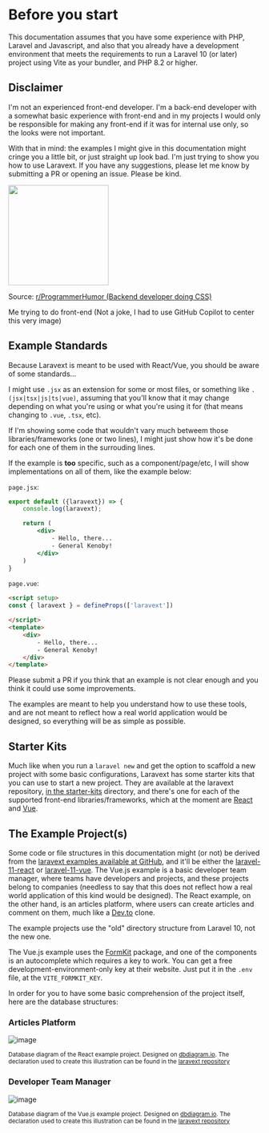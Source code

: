 # Before you start 


This documentation assumes that you have some experience with PHP, Laravel and Javascript, and also that you already have a development environment that meets the requirements to run a Laravel 10 (or later) project using Vite as your bundler, and PHP 8.2 or higher.

## Disclaimer

I'm not an experienced front-end developer. I'm a back-end developer with a somewhat basic experience with front-end and in my projects I would only be responsible for making any front-end if it was for internal use only, so the looks were not important. 

With that in mind: the examples I might give in this documentation might cringe you a little bit, or just straight up look bad. I'm just trying to show you how to use Laravext. If you have any suggestions, please let me know by submitting a PR or opening an issue. Please be kind.

<div style={{textAlign: 'center', maginTop: '20px'}}> 
    <img src="/images/memes/back-end-developer-doing-css.webp" width="200px"></img>
    <p style={{fontSize: '10px'}}>Source: <a href="https://www.reddit.com/r/ProgrammerHumor/comments/8tnztu/backend_developer_doing_css/" target="_blank">r/ProgrammerHumor (Backend developer doing CSS)</a></p>
    <p style={{fontSize: '14px'}}>Me trying to do front-end (Not a joke, I had to use GitHub Copilot to center this very image)</p>
</div>


## Example Standards

Because Laravext is meant to be used with React/Vue, you should be aware of some standards...

I might use `.jsx` as an extension for some or most files, or something like `.(jsx|tsx|js|ts|vue)`, assuming that you'll know that it may change depending on what you're using or what you're using it for (that means changing to `.vue`, `.tsx`, etc).

If I'm showing some code that wouldn't vary much betweem those libraries/frameworks (one or two lines), I might just show how it's be done for each one of them in the surrouding lines.

If the example is **too** specific, such as a component/page/etc, I will show implementations on all of them, like the example below:


<Tabs>
  <TabItem value="React" label="React">

  `page.jsx`:

```jsx
export default ({laravext}) => {
    console.log(laravext);

    return (
        <div>
            - Hello, there...
            - General Kenoby!
        </div>
    )
}
```

  </TabItem>
  <TabItem value="Vue" label="Vue">

`page.vue`:

```html
<script setup>
const { laravext } = defineProps(['laravext'])

</script>
<template>
    <div>
        - Hello, there...
        - General Kenoby!
    </div>
</template>
```

  </TabItem>
</Tabs>


Please submit a PR if you think that an example is not clear enough and you think it could use some improvements.

The examples are meant to help you understand how to use these tools, and are not meant to reflect how a real world application would be designed, so everything will be as simple as possible.

## Starter Kits

Much like when you run a `laravel new` and get the option to scaffold a new project with some basic configurations, Laravext has some starter kits that you can use to start a new project. They are available at the laravext repository, [in the starter-kits](https://github.com/ArthurYdalgo/laravext/tree/main/starter-kits) directory, and there's one for each of the supported front-end libraries/frameworks, which at the moment are [React](https://github.com/ArthurYdalgo/laravext/tree/main/starter-kits/react) and [Vue](https://github.com/ArthurYdalgo/laravext/tree/main/starter-kits/vue).

## The Example Project(s)

Some code or file structures in this documentation might (or not) be derived from the [laravext examples available at GitHub](https://github.com/ArthurYdalgo/laravext/tree/main/examples), and it'll be either the [laravel-11-react](https://github.com/ArthurYdalgo/laravext/tree/main/examples/laravel-11-react) or [laravel-11-vue](https://github.com/ArthurYdalgo/laravext/tree/main/examples/laravel-11-vue). The Vue.js example is a basic developer team manager, where teams have developers and projects, and these projects belong to companies (needless to say that this does not reflect how a real world application of this kind would be designed). The React example, on the other hand, is an articles platform, where users can create articles and comment on them, much like a [Dev.to](https://dev.to) clone.

The example projects use the "old" directory structure from Laravel 10, not the new one. 

The Vue.js example uses the [FormKit](https://formkit.com/) package, and one of the components is an autocomplete which requires a key to work. You can get a free development-environment-only key at their website. Just put it in the `.env` file, at the `VITE_FORMKIT_KEY`.

In order for you to have some basic comprehension of the project itself, here are the database structures:

### Articles Platform
![image](/images/illustrations/example-articles-database-diagram.png)

<sub>Database diagram of the React example project. Designed on [dbdiagram.io](https://dbdiagram.io). The declaration used to create this illustration can be found in the [laravext repository](https://github.com/ArthurYdalgo/laravext/tree/main/docs/images/illustrations/example-articles-database-diagram.dbdiagram.io)</sub>

### Developer Team Manager
![image](/images/illustrations/example-developer-team-database-diagram.png)

<sub>Database diagram of the Vue.js example project. Designed on [dbdiagram.io](https://dbdiagram.io). The declaration used to create this illustration can be found in the [laravext repository](https://github.com/ArthurYdalgo/laravext/tree/main/docs/images/illustrations/example-developer-team-database-diagram.dbdiagram.io)</sub>


